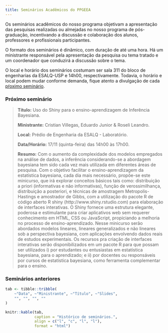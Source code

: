 ```yaml
---
title: Seminários Acadêmicos do PPGEEA
---
```


Os seminários acadêmicos do nosso programa objetivam a apresentação das
pesquisas realizadas ou almejadas no nosso programa de pós-graduação,
incentivando a discussão e colaboração dos alunos, professores e
profissionais participantes.

O formato dos seminários é dinâmico, com duração de até uma hora. Há
um ministrante responsável pela apresentação da pesquisa ou tema tratado
e um coordenador que conduzirá a discussão sobre o tema.

O local e horário dos seminários costumam ser sala 311 do bloco de
engenharias da ESALQ-USP e 14h00, respectivamente. Todavia, o horário e
local podem mudar conforme demanda, fique atento a divulgação de cada
[pŕoximo seminário](#proximo-seminario).

### Próximo seminário ###

> **Título:** Uso do Shiny para o ensino-aprendizagem de Inferência
> Bayesiana.
>
> **Ministrante:** Cristian Villegas, Eduardo Junior \& Roseli Leandro.
>
> **Local:** Prédio de Engenharia da ESALQ - Laboratório.
>
> **Data/Horário:** 17/11 (quinta-feira) das 14h00 às 17h00.
>
> **Resumo:** Com o aumento da complexidade dos modelos empregados na
> análise de dados, a inferência considerando-se a abordagem bayesiana
> tem sido cada vez mais utilizada em diferentes áreas de pesquisa. Com
> o objetivo facilitar o ensino-aprendizagem da estatística bayesiana,
> cada dia mais necessário, propõe-se este minicurso, que irá explorar
> conceitos básicos tais como: distribuição a priori (informativas e não
> informativas), função de verossimilhança, distribuição a posteriori, e
> técnicas de amostragem Metropolis-Hastings e amostrador de Gibbs, com
> a utilização do pacote R de código aberto R shiny
> (http://www.shiny.rstudio.com) para elaboração de interfaces
> interativas. O Shiny fornece uma estrutura elegante, poderosa e
> estimulante para criar aplicativos web sem requerer conhecimento em
> HTML, CSS ou JavaScript, propiciando a melhoria no processo de
> ensino-aprendizado. Nesse minicurso serão abordados modelos lineares,
> lineares generalizados e não lineares sob a perspectiva bayesiana, com
> aplicações envolvendo dados reais de estudos experimentais. Os
> recursos pra criação de interfaces interativas serão disponibilizados
> em um pacote R para que possam ser utilizados i) por estudantes ou
> entusiastas em estatística bayesiana, para o aprendizado; e ii) por
> docentes ou responsáveis por cursos de estatística bayesiana, como
> ferramenta complementar para o ensino.


### Seminários anteriores ###


```r

tab <- tibble::tribble(
    ~"Data", ~"Ministrante", ~"Título", ~"Slides",
    "", "", "", ""
)

knitr::kable(tab,
             caption = "Histórico de seminários.",
             align = c("l", "c", "l", "l"),
             format = "html")

```
